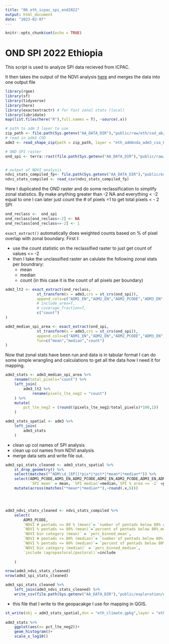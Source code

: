 ```yaml
---
title: "06_eth_icpac_spi_ond2022"
output: html_document
date: "2023-02-07"
---
```


```r
knitr::opts_chunk$set(echo = TRUE)
```

# OND SPI 2022 Ethiopia

This script is used to analyze SPI data recieved from ICPAC.

It then takes the output of the NDVI analysis [here]() and merges the data into one output file

```r
library(rgee)
library(sf)
library(tidyverse)
library(here)
library(exactextractr) # for fast zonal stats (local)
library(lubridate)
map(list.files(here("R"),full.names = T), ~source(.x))

# path to adm 3 layer to use
zip_path <- file.path(Sys.getenv("AA_DATA_DIR"),"public/raw/eth/cod_ab/eth_cod_ab.shp.zip")
# read in adm3 COD
adm3 <- read_shape_zip(path = zip_path, layer = "eth_admbnda_adm3_csa_bofedb_2021")

# OND SPI raster
ond_spi <- terra::rast(file.path(Sys.getenv("AA_DATA_DIR"),"public/raw/eth/spi/spi_3_2022_dec.tif"))


# output of NDVI analysis
ndvi_stats_compiled_fp<- file.path(Sys.getenv("AA_DATA_DIR"),"public/exploration/eth/ndvi/eth_ndvi_woreda_stats_ond2022.csv")
ndvi_stats_compiled <- read_csv(ndvi_stats_compiled_fp)
```


Here I duplicated the OND raster and do some reclassification to simplify zonal statistics. By make anything greater than -2 NA and everything < -2 equal to one I can later just count the # of pixels =1 to get total pixels < - 2 SPI
```r
ond_reclass <-  ond_spi
ond_reclass[ond_reclass>-2] <- NA
ond_reclass[ond_reclass<=-2] <- 1
```

`exact_extract()` automatically does weighted counts based on % of pixel overlap with zonal boundary. First I:

- use the count statistic on the reclassified raster to just get count of values <= -2
- then I take the unclassified raster an calulate the following zonal stats per boundrary:
    + mean
    + median
    + count (in this case it is the count of all pixels per boundary)
    
```r

adm3_lt2 <- exact_extract(ond_reclass,
              st_transform(x = adm3,crs = st_crs(ond_spi)),
              append_cols=c("ADM1_EN","ADM2_EN","ADM2_PCODE","ADM3_EN","ADM3_PCODE"),
              # include_area=T,
              # coverage_fraction=T,
              c("count")
)

adm3_median_spi_area <- exact_extract(ond_spi,
              st_transform(x = adm3,crs = st_crs(ond_spi)),
              append_cols=c("ADM1_EN","ADM2_EN","ADM2_PCODE","ADM3_EN","ADM3_PCODE"),
              fun=c("mean","median","count")
)
```



Now that zonal stats have been run and data is in tabular format I can do some simple wrangling and calculations to get all the data how I need it for mapping.

```r
adm3_stats <- adm3_median_spi_area %>% 
    rename(total_pixels="count") %>% 
    left_join(
        adm3_lt2 %>% 
            rename(pixels_lte_neg2 = "count")
    ) %>% 
    mutate(
        pct_lte_neg2 = (round((pixels_lte_neg2/total_pixels)*100,1))
    )

adm3_stats_spatial <- adm3 %>% 
    left_join(
        adm3_stats 
    )
```

- clean up col names of SPI analysis
- clean up col names from NDVI analysis
- merge data sets and write file out.

```r

adm3_spi_stats_cleaned <- adm3_stats_spatial %>% 
    st_drop_geometry() %>% 
    select(matches("^ADM\\d_[EP]|*pix*|*pct*|*mean*|*median*")) %>% 
    select(ADM1_PCODE,ADM1_EN,ADM2_PCODE,ADM2_EN,ADM2_PCODE,ADM3_EN,ADM3_PCODE,
           `SPI mean` = mean, `SPI median`=median,`SPI % area <= -2` =pct_lte_neg2) %>% 
    mutate(across(matches("*mean*|*median*"),~round(.x,6)))




adm3_ndvi_stats_cleaned <- ndvi_stats_compiled %>% 
    select(
        ADM3_PCODE,
        `NDVI # pentads <= 80 % (mean)`= `number of pentads below 80% using mean`,
        `NDVI % pentads <= 80% (mean)`=`percent of pentads below 80%_mean`,
        `NDVI bin category (mean)` = `perc_binned_mean`,
        `NDVI # pentads <= 80% (median)`= `number of pentads below 80% using median`,
        `NDVI % pentads <= 80% (median)`= `percent of pentads below 80%_median` ,
        `NDVI bin category (median)` = `perc_binned_median`,
        `include (agropastoral/pastoral)`=include
        
    ) 

nrow(adm3_ndvi_stats_cleaned)
nrow(adm3_spi_stats_cleaned)

adm3_spi_stats_cleaned %>% 
    left_join(adm3_ndvi_stats_cleaned) %>% 
    write_csv(file.path(Sys.getenv("AA_DATA_DIR"),"public/exploration/eth/ndvi/eth_ndvi_spi_ond2022_adm3_stats.csv"),na = "")
```


- this file that I write to the geopacakge I use for mapping in QGIS.
```r
st_write(obj = adm3_stats_spatial,dsn = "eth_climate.gpkg",layer = "eth_adm3_ipac_spi_stats",append = T)
    
adm3_stats %>% 
    ggplot(aes(x= pct_lte_neg2))+
    geom_histogram()+
    scale_x_log10()

```